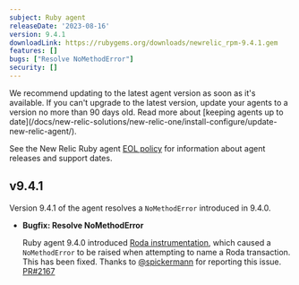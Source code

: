 ```yaml
---
subject: Ruby agent
releaseDate: '2023-08-16'
version: 9.4.1
downloadLink: https://rubygems.org/downloads/newrelic_rpm-9.4.1.gem
features: []
bugs: ["Resolve NoMethodError"]
security: []
---
```


<Callout variant="important">
  We recommend updating to the latest agent version as soon as it's available. If you can't upgrade to the latest version, update your agents to a version no more than 90 days old. Read more about [keeping agents up to date](/docs/new-relic-solutions/new-relic-one/install-configure/update-new-relic-agent/).

  See the New Relic Ruby agent [EOL policy](https://docs.newrelic.com/docs/apm/agents/ruby-agent/getting-started/ruby-agent-eol-policy/) for information about agent releases and support dates.
</Callout>

## v9.4.1

Version 9.4.1 of the agent resolves a `NoMethodError` introduced in 9.4.0.

* **Bugfix: Resolve NoMethodError**

  Ruby agent 9.4.0 introduced [Roda instrumentation](https://github.com/newrelic/newrelic-ruby-agent/pull/2144), which caused a `NoMethodError` to be raised when attempting to name a Roda transaction. This has been fixed. Thanks to [@spickermann](https://github.com/spickermann) for reporting this issue. [PR#2167](https://github.com/newrelic/newrelic-ruby-agent/pull/2167)
